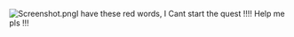 [[File:Screenshot.png|thumb|left]]I have these red words, I Cant start the quest !!!! Help me pls !!!  <ac_metadata title="Problem !!!" related_topics="Fall 2014 Event" lastmove="1452420661"> </ac_metadata>